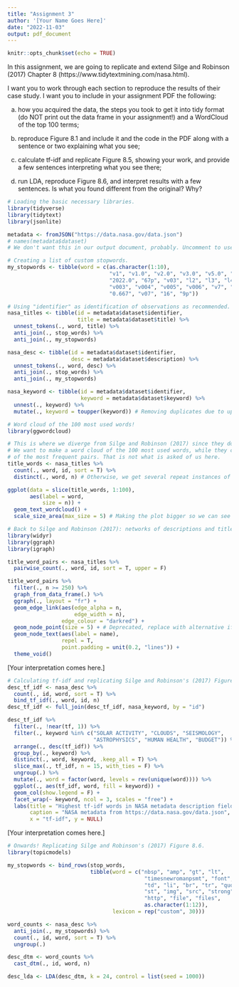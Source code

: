 ```yaml
---
title: "Assignment 3"
author: '[Your Name Goes Here]'
date: "2022-11-03"
output: pdf_document
---
```


```r
knitr::opts_chunk$set(echo = TRUE)
```

In this assignment, we are going to replicate and extend Silge and Robinson (2017) Chapter 8 (https://www.tidytextmining.com/nasa.html).

I want you to work through each section to reproduce the results of their case study. I want you to include in your assignment PDF the following:

a) how you acquired the data, the steps you took to get it into tidy format (do NOT print out the data frame in your assignment!) and a WordCloud of the top 100 terms;

b) reproduce Figure 8.1 and include it and the code in the PDF along with a sentence or two explaining what you see;

c) calculate tf-idf and replicate Figure 8.5, showing your work, and provide a few sentences interpreting what you see there;

d) run LDA, reproduce Figure 8.6, and interpret results with a few sentences. Is what you found different from the original? Why?

```r
# Loading the basic necessary libraries.
library(tidyverse)
library(tidytext)
library(jsonlite)
```
```r
metadata <- fromJSON("https://data.nasa.gov/data.json")
# names(metadata$dataset)
# We don't want this in our output document, probably. Uncomment to use in diagnostics.

# Creating a list of custom stopwords.
my_stopwords <- tibble(word = c(as.character(1:10), 
                                "v1", "v1.0", "v2.0", "v3.0", "v5.0", "0.5", "v001",
                                "2022.0", "67p", "v03", "l2", "l3", "l4", "v5.2.0",
                                "v003", "v004", "v005", "v006", "v7", "0.25", "v061",
                                "0.667", "v07", "16", "9p"))

# Using "identifier" as identification of observations as recommended.
nasa_titles <- tibble(id = metadata$dataset$identifier,
                      title = metadata$dataset$title) %>% 
  unnest_tokens(., word, title) %>% 
  anti_join(., stop_words) %>% 
  anti_join(., my_stopwords)

nasa_desc <- tibble(id = metadata$dataset$identifier,
                    desc = metadata$dataset$description) %>% 
  unnest_tokens(., word, desc) %>% 
  anti_join(., stop_words) %>% 
  anti_join(., my_stopwords)

nasa_keyword <- tibble(id = metadata$dataset$identifier,
                       keyword = metadata$dataset$keyword) %>% 
  unnest(., keyword) %>% 
  mutate(., keyword = toupper(keyword)) # Removing duplicates due to upper/lower case.

# Word cloud of the 100 most used words!
library(ggwordcloud)

# This is where we diverge from Silge and Robinson (2017) since they do something else.
# We want to make a word cloud of the 100 most used words, while they create networks
# of the most frequent pairs. That is not what is asked of us here.
title_words <- nasa_titles %>% 
  count(., word, id, sort = T) %>% 
  distinct(., word, n) # Otherwise, we get several repeat instances of words.

ggplot(data = slice(title_words, 1:100),
       aes(label = word,
           size = n)) +
  geom_text_wordcloud() +
  scale_size_area(max_size = 5) # Making the plot bigger so we can see the smaller words.
```

```r
# Back to Silge and Robinson (2017): networks of descriptions and title words.
library(widyr)
library(ggraph)
library(igraph)

title_word_pairs <- nasa_titles %>% 
  pairwise_count(., word, id, sort = T, upper = F)

title_word_pairs %>% 
  filter(., n >= 250) %>% 
  graph_from_data_frame(.) %>% 
  ggraph(., layout = "fr") + 
  geom_edge_link(aes(edge_alpha = n,
                     edge_width = n),
                 edge_colour = "darkred") +
  geom_node_point(size = 5) + # Deprecated, replace with alternative if possible.
  geom_node_text(aes(label = name),
                 repel = T,
                 point.padding = unit(0.2, "lines")) +
  theme_void()
```

[Your interpretation comes here.]

```r
# Calculating tf-idf and replicating Silge and Robinson's (2017) Figure 8.5.
desc_tf_idf <- nasa_desc %>% 
  count(., id, word, sort = T) %>% 
  bind_tf_idf(., word, id, n)
desc_tf_idf <- full_join(desc_tf_idf, nasa_keyword, by = "id")

desc_tf_idf %>% 
  filter(., !near(tf, 1)) %>% 
  filter(., keyword %in% c("SOLAR ACTIVITY", "CLOUDS", "SEISMOLOGY",
                           "ASTROPHYSICS", "HUMAN HEALTH", "BUDGET")) %>% 
  arrange(., desc(tf_idf)) %>% 
  group_by(., keyword) %>% 
  distinct(., word, keyword, .keep_all = T) %>% 
  slice_max(., tf_idf, n = 15, with_ties = F) %>% 
  ungroup(.) %>% 
  mutate(., word = factor(word, levels = rev(unique(word)))) %>% 
  ggplot(., aes(tf_idf, word, fill = keyword)) +
  geom_col(show.legend = F) +
  facet_wrap(~ keyword, ncol = 3, scales = "free") +
  labs(title = "Highest tf-idf words in NASA metadata description fields",
       caption = "NASA metadata from https://data.nasa.gov/data.json",
       x = "tf-idf", y = NULL)
```

[Your interpretation comes here.]

```r
# Onwards! Replicating Silge and Robinson's (2017) Figure 8.6.
library(topicmodels)

my_stopwords <- bind_rows(stop_words,
                          tibble(word = c("nbsp", "amp", "gt", "lt",
                                           "timesnewromanpsmt", "font",
                                           "td", "li", "br", "tr", "quot",
                                           "st", "img", "src", "strong",
                                           "http", "file", "files",
                                           as.character(1:12)),
                                 lexicon = rep("custom", 30)))

word_counts <- nasa_desc %>% 
  anti_join(., my_stopwords) %>% 
  count(., id, word, sort = T) %>% 
  ungroup(.)

desc_dtm <- word_counts %>% 
  cast_dtm(., id, word, n)

desc_lda <- LDA(desc_dtm, k = 24, control = list(seed = 1000))
```

